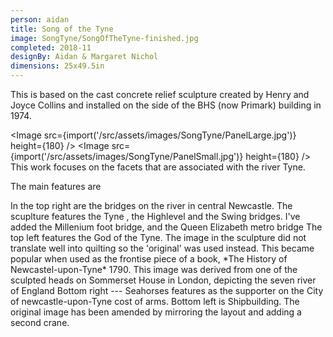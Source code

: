 ```yaml
---
person: aidan
title: Song of the Tyne
image: SongTyne/SongOfTheTyne-finished.jpg
completed: 2018-11
designBy: Aidan & Margaret Nichol
dimensions: 25x49.5in
---
```



This is based on the cast concrete relief sculpture created by Henry and Joyce Collins and installed
on the side of the BHS (now Primark) building in 1974.

<Image src={import('/src/assets/images/SongTyne/PanelLarge.jpg')} height={180} />
<Image src={import('/src/assets/images/SongTyne/PanelSmall.jpg')} height={180} />
This work focuses on the facets that are associated with the river Tyne.

The main features are

<TextImage left='SongTyne/BridgesOriginal.jpg' right='SongTyne/Bridges.svg'>
  In the top right are the bridges on the river in central Newcastle. The scuplture
  features the Tyne , the Highlevel and the Swing bridges. I've added the Millenium foot
  bridge, and the Queen Elizabeth metro bridge
</TextImage>
<TextImage left='SongTyne/TyneGod1.jpg' right='SongTyne/TyneGod2.jpg'>
  The top left features the God of the Tyne. The image in the sculpture did not translate
  well into quilting so the 'original' was used instead. This became popular when used as
  the frontise piece of a book, *The History of Newcastel-upon-Tyne* 1790. This image was
  derived from one of the sculpted heads on Sommerset House in London, depicting the seven
  river of England
</TextImage>
<TextImage right='SongTyne/Seahorse.jpg'>
  Bottom right --- Seahorses features as the supporter on the City of newcastle-upon-Tyne
  cost of arms.
</TextImage>
<TextImage left='SongTyne/ShipBuilding.jpg' height={200}>
  Bottom left is Shipbuilding. The original image has been amended by mirroring the layout
  and adding a second crane.
</TextImage>
